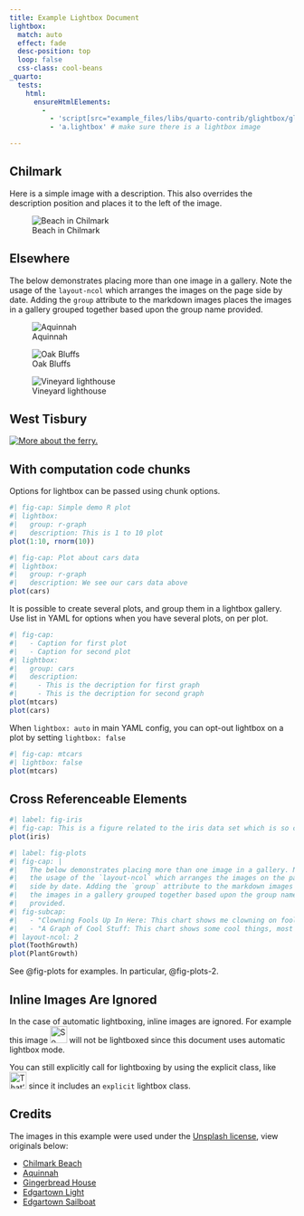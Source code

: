 ```yaml
---
title: Example Lightbox Document
lightbox:
  match: auto
  effect: fade
  desc-position: top
  loop: false
  css-class: cool-beans
_quarto:
  tests:
    html:
      ensureHtmlElements:
        -
          - 'script[src="example_files/libs/quarto-contrib/glightbox/glightbox.min.js' # make sure that lightbox is enabled
          - 'a.lightbox' # make sure there is a lightbox image   

---
```


## Chilmark

Here is a simple image with a description. This also overrides the
description position and places it to the left of the image.

![Beach in Chilmark](images/mv-0.jpg){#foobar description="Chilmark has a reputation as having some of the best beaches on Martha's Vineyard. Chilmark beaches are resident only in the summer, so be sure to have your proof of residency ready if you'd like to visit one of these special places. _credit:_ [Chilmark Beach](https://unsplash.com/photos/VBDJGOMCwps)" desc-position="left"}

## Elsewhere

The below demonstrates placing more than one image in a gallery. Note
the usage of the `layout-ncol` which arranges the images on the page
side by date. Adding the `group` attribute to the markdown images places
the images in a gallery grouped together based upon the group name
provided.

::: {layout="[[1, 1], [1]]"}
![Aquinnah](images/mv-1.jpg){group="elsewhere"
description="The waves break off the coast of Aquinnah on a beautiful summer day."}

![Oak Bluffs](images/mv-3.jpg){group="elsewhere"
description="Oak Bluffs is famous for its Gingerbread cottages, busy town center, and party like atmosphere."}

![Vineyard lighthouse](images/mv-2.jpg){group="elsewhere"
description="The Edgartown Lighthouse is a short walk from downtown and has beautiful views over the entrance to Edgartown Harbor."}
:::

## West Tisbury

[![More about the ferry.](images/ferry.png)](https://www.steamshipauthority.com) 


## With computation code chunks

Options for lightbox can be passed using chunk options.

```r
#| fig-cap: Simple demo R plot 
#| lightbox:
#|   group: r-graph
#|   description: This is 1 to 10 plot
plot(1:10, rnorm(10))
```

```r
#| fig-cap: Plot about cars data
#| lightbox:
#|   group: r-graph
#|   description: We see our cars data above
plot(cars)
```

It is possible to create several plots, and group them in a lightbox gallery. Use list in YAML for options when you have several plots, on per plot.
```r
#| fig-cap: 
#|   - Caption for first plot
#|   - Caption for second plot
#| lightbox: 
#|   group: cars
#|   description: 
#|     - This is the decription for first graph
#|     - This is the decription for second graph
plot(mtcars)
plot(cars)
```

When `lightbox: auto` in main YAML config, you can opt-out lightbox on a plot by setting `lightbox: false`

```r
#| fig-cap: mtcars
#| lightbox: false
plot(mtcars)
```

## Cross Referenceable Elements

```r
#| label: fig-iris
#| fig-cap: This is a figure related to the iris data set which is so cool.
plot(iris)
```


```r
#| label: fig-plots
#| fig-cap: |
#|   The below demonstrates placing more than one image in a gallery. Note
#|   the usage of the `layout-ncol` which arranges the images on the page
#|   side by date. Adding the `group` attribute to the markdown images places
#|   the images in a gallery grouped together based upon the group name
#|   provided.
#| fig-subcap:
#|   - "Clowning Fools Up In Here: This chart shows me clowning on fools up in this piece. It's embarrassing!"
#|   - "A Graph of Cool Stuff: This chart shows some cool things, most frequently in the form of a visualization which makes a pretty strong point." 
#| layout-ncol: 2
plot(ToothGrowth)
plot(PlantGrowth)
```

See @fig-plots for examples. In particular, @fig-plots-2.

## Inline Images Are Ignored

In the case of automatic lightboxing, inline images are ignored. For example this image ![So cool](images/cool.png){width=30} will not be lightboxed since this document uses automatic lightbox mode.

You can still explicitly call for lightboxing by using the explicit class, like ![That's a chunky!](images/chunky.jpg){.lightbox width=30} since it includes an `explicit` lightbox class.

## Credits

The images in this example were used under the [Unsplash
license](https://unsplash.com/license), view originals below:

-   [Chilmark Beach](https://unsplash.com/photos/VBDJGOMCwps)
-   [Aquinnah](https://unsplash.com/photos/2iQnDPLIXwU)
-   [Gingerbread House](https://unsplash.com/photos/HQEtvlNzUyA)
-   [Edgartown Light](https://unsplash.com/photos/f59MyOfLpi8)
-   [Edgartown Sailboat](https://unsplash.com/photos/IiLiz7XpQpI)